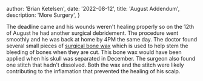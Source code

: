   author: 'Brian Ketelsen',
  date: '2022-08-12',
  title: 'August Addendum',
  description:
    'More Surgery',
}


The deadline came and his wounds weren't healing properly so on the 12th of August he had another surgical debridement. The procedure went smoothly and he was back at home by 4PM the same day. The doctor found several small pieces of [surgical bone wax](https://pubmed.ncbi.nlm.nih.gov/3805601/#:~:text=Bone%20wax%20is%20a%20nonabsorbable%20product%20used%20for,within%20body%20tissues%2C%20bone%20wax%20has%20possible%20side-effects.) which is used to help stem the bleeding of bones when they are cut. This bone wax would have been applied when his skull was separated in December. The surgeon also found one stitch that hadn't dissolved. Both the wax and the stitch were likely contributing to the inflamation that prevented the healing of his scalp.